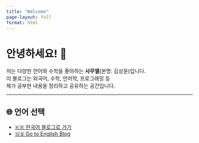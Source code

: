 ```yaml
---
title: "Welcome"
page-layout: full
format: html
---
```


# 안녕하세요! 👋  
저는 다양한 언어와 수학을 좋아하는 **사무엘**(본명: 김상윤)입니다.  
이 블로그는 외국어, 수학, 언어학, 프로그래밍 등  
제가 공부한 내용을 정리하고 공유하는 공간입니다.

---

## 🌐 언어 선택

- [🇰🇷 한국어 블로그로 가기](ko.html)
- [🇬🇧 Go to English Blog](en.html)